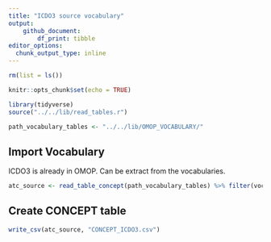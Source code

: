 ```yaml
---
title: "ICDO3 source vocabulary"
output: 
    github_document:
        df_print: tibble
editor_options: 
  chunk_output_type: inline
---
```


```r
rm(list = ls())

knitr::opts_chunk$set(echo = TRUE)

library(tidyverse)
source("../../lib/read_tables.r")

path_vocabulary_tables <- "../../lib/OMOP_VOCABULARY/"

```

## Import Vocabulary
ICDO3 is already in OMOP. Can be extract from the vocabularies. 

```r
atc_source <- read_table_concept(path_vocabulary_tables) %>% filter(vocabulary_id == "ICDO3")
```

## Create CONCEPT table 
```r
write_csv(atc_source, "CONCEPT_ICDO3.csv")
```

